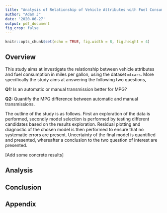 ```yaml
---
title: "Analysis of Relationship of Vehicle Attributes with Fuel Consumption"
author: "Adam J"
date: '2020-06-27'
output: pdf_document
fig_crop: false
---
```


```r
knitr::opts_chunk$set(echo = TRUE, fig.width = 8, fig.height = 4)
```

## Overview
This study aims at investigate the relationship between vehicle attributes and fuel consumption in miles per gallon, using the dataset `mtcars`. More specifically the study aims at answering the following two questions,

**Q1:** Is an automatic or manual transmission better for MPG?

**Q2:** Quantify the MPG difference between automatic and manual transmissions.

The outline of the study is as follows. First an exploration of the data is performed, secondly model selection is performed by testing different candidates based on the results exploration. Residual plotting and diagnostic of the chosen model is then performed to ensure that no systematic errors are present. Uncertainty of the final model is quantified and presented, whereafter a conclusion to the two question of interest are presented.

[Add some concrete results]

## Analysis


## Conclusion











\newpage
## Appendix

```r
```


